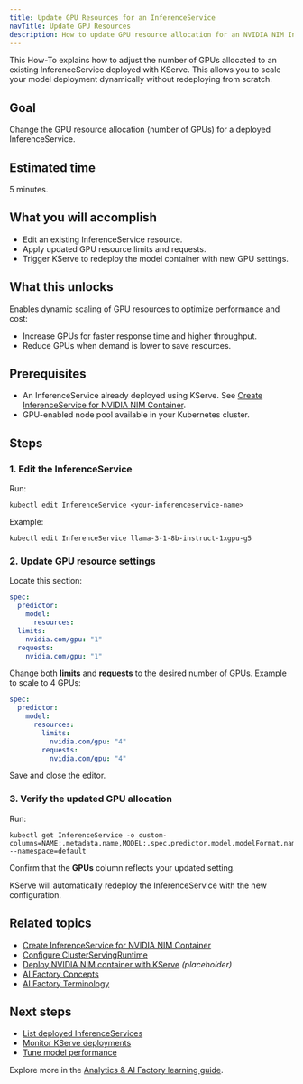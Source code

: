 ```yaml
---
title: Update GPU Resources for an InferenceService
navTitle: Update GPU Resources
description: How to update GPU resource allocation for an NVIDIA NIM InferenceService deployed with KServe.
---
```


This How-To explains how to adjust the number of GPUs allocated to an existing InferenceService deployed with KServe.
This allows you to scale your model deployment dynamically without redeploying from scratch.

## Goal

Change the GPU resource allocation (number of GPUs) for a deployed InferenceService.

## Estimated time

5 minutes.

## What you will accomplish

-   Edit an existing InferenceService resource.
-   Apply updated GPU resource limits and requests.
-   Trigger KServe to redeploy the model container with new GPU settings.

## What this unlocks

Enables dynamic scaling of GPU resources to optimize performance and cost:

-   Increase GPUs for faster response time and higher throughput.
-   Reduce GPUs when demand is lower to save resources.

## Prerequisites

-   An InferenceService already deployed using KServe.
    See [Create InferenceService for NVIDIA NIM Container](./create-inferenceservice).
-   GPU-enabled node pool available in your Kubernetes cluster.

## Steps

### 1. Edit the InferenceService

Run:

```shell
kubectl edit InferenceService <your-inferenceservice-name>
```

Example:

```shell
kubectl edit InferenceService llama-3-1-8b-instruct-1xgpu-g5
```

### 2. Update GPU resource settings

Locate this section:

```yaml
spec:
  predictor:
    model:
      resources:
  limits:
    nvidia.com/gpu: "1"
  requests:
    nvidia.com/gpu: "1"
```

Change both **limits** and **requests** to the desired number of GPUs.
Example to scale to 4 GPUs:

```yaml
spec:
  predictor:
    model:
      resources:
        limits:
          nvidia.com/gpu: "4"
        requests:
          nvidia.com/gpu: "4"
```

Save and close the editor.

### 3. Verify the updated GPU allocation

Run:

```shell
kubectl get InferenceService -o custom-columns=NAME:.metadata.name,MODEL:.spec.predictor.model.modelFormat.name,URL:.status.address.url,RUNTIME:.spec.predictor.model.runtime,GPUs:.spec.predictor.model.resources.limits.nvidia\\.com/gpu --namespace=default
```

Confirm that the **GPUs** column reflects your updated setting.

KServe will automatically redeploy the InferenceService with the new configuration.

## Related topics

-   [Create InferenceService for NVIDIA NIM Container](./create-inferenceservice)
-   [Configure ClusterServingRuntime](configure-servingruntime/)
-   [Deploy NVIDIA NIM container with KServe](./deploy-nim-container) *(placeholder)*
-   [AI Factory Concepts](/edb-postgres-ai/1.2/ai-factory/learn/explained/ai-factory-concepts/)
-   [AI Factory Terminology](/edb-postgres-ai/1.2/ai-factory/learn/explained/terminology/)

## Next steps

-   [List deployed InferenceServices](monitor-inferenceservice/)
-   [Monitor KServe deployments](#)
-   [Tune model performance](#)

Explore more in the [Analytics & AI Factory learning guide](../../).
